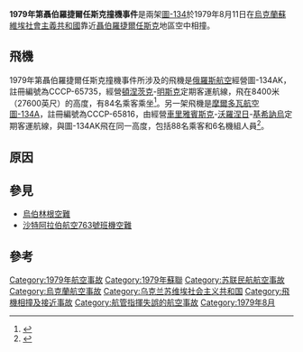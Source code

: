 
{{Infobox Airliner accident
|name    = 1979年第聶伯羅捷爾任斯克撞機事件
|image   = Aeroflot Tu-134A CCCP-65854 ZRH Jun 1977.png
|caption = 與失事客機相似的圖-134A
|date    = 1979年8月11日
|type    = 航管失誤導致空中撞機
|Site    = [[烏克蘭蘇維埃社會主義共和國|烏克蘭蘇維埃社會主義共和國]][[聶伯羅捷爾任斯克|聶伯羅捷爾任斯克]]地區
|coords  = {{coord|48|35|17.5|N|34|39|21.5|E|type:event|display=inline,title}}
|total_fatalities   = 178
|total_survivors    = 0
|Aircraft1= 摩爾多瓦航空班機
|Operator=  [[俄羅斯航空|蘇聯民航]]-[[摩爾多瓦航空|摩爾多瓦航空]]
|Aircraft Type= [[圖-134|圖-134A]]
|Tail Number  = СССР-65816
|Origin= {{Flagicon|Russian SFSR}} [[俄羅斯|俄羅斯]][[沃羅涅日國際機場|沃羅涅日國際機場]]
|Destination= {{flagicon|Moldavian SSR}} [[摩爾多瓦|摩爾多瓦]][[基希訥烏國際機場|基希訥烏國際機場]]
|plane1_passengers  = 88
|plane1_crew        = 6
|plane1_fatalities  = 94
|plane1_survivors   = 0
|Aircraft2= 俄羅斯航空班機
|Aircraft Type2= [[圖-134|圖-134AK]]
|Operator2    = [[俄羅斯航空|蘇聯民航]]
|Tail Number2 = СССР-65735
|Origin2      = {{Flagicon|Ukrainian SSR}} [[烏克蘭|烏克蘭]][[頓涅茨克國際機場|頓涅茨克國際機場]]
|Destination2 = {{flagicon|Byelorussian SSR}} [[白俄羅斯|白俄羅斯]][[明斯克國際機場|明斯克國際機場]]
|Passengers2  = 77
|Crew2        = 7
|plane2_fatalities  = 84
|Survivors2   = 0
}}

'''1979年第聶伯羅捷爾任斯克撞機事件'''是兩架[[圖-134|圖-134]]於1979年8月11日在[[烏克蘭蘇維埃社會主義共和國|烏克蘭蘇維埃社會主義共和國]]靠近[[聶伯羅捷爾任斯克|聶伯羅捷爾任斯克]]地區空中相撞。

==飛機==
1979年第聶伯羅捷爾任斯克撞機事件所涉及的飛機是[[俄羅斯航空|俄羅斯航空]]經營圖-134AK，註冊編號為CCCP-65735，經營[[頓涅茨克|頓涅茨克]]-[[明斯克|明斯克]]定期客運航線，飛在8400米（27600英尺）的高度，有84名乘客乘坐<ref name="cccp65735">{{ASN accident|title= CCCP-65735|id= 19790811-2}}</ref>。另一架飛機是[[摩爾多瓦航空|摩爾多瓦航空]][[圖-134A|圖-134A]]，註冊編號為CCCP-65816，由經營[[車里雅賓斯克|車里雅賓斯克]]-[[沃羅涅日|沃羅涅日]]-[[基希訥烏|基希訥烏]]定期客運航線，與圖-134AK飛在同一高度，包括88名乘客和6名機組人員<ref name="cccp65816">{{ASN accident|title= CCCP-65816|id= 19790811-1}}</ref>。

==原因==


==參見==
*[[烏伯林根空難|烏伯林根空難]]
*[[沙特阿拉伯航空763號班機空難|沙特阿拉伯航空763號班機空難]]

==參考==
{{Reflist}}

{{1979年航空事故}}
[[Category:1979年航空事故|Category:1979年航空事故]]
[[Category:1979年蘇聯|Category:1979年蘇聯]]
[[Category:苏联民航航空事故|Category:苏联民航航空事故]]
[[Category:烏克蘭航空事故|Category:烏克蘭航空事故]]
[[Category:乌克兰苏维埃社会主义共和国|Category:乌克兰苏维埃社会主义共和国]]
[[Category:飛機相撞及接近事故|Category:飛機相撞及接近事故]]
[[Category:航管指揮失誤的航空事故|Category:航管指揮失誤的航空事故]]
[[Category:1979年8月|Category:1979年8月]]